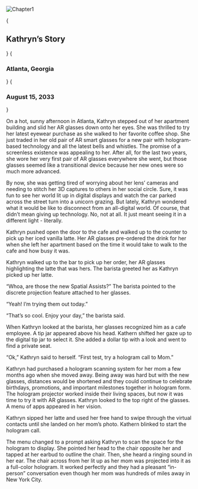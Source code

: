 
![Chapter1](http://127.0.0.1:3000/images/Ch1.png)

{<h2 className={styles.centerText}>Kathryn’s Story</h2>}
{<h3 className={styles.centerText}>Atlanta, Georgia</h3>}
{<h3 className={styles.centerText}>August 15, 2033</h3>}

On a hot, sunny afternoon in Atlanta, Kathryn stepped out of her apartment building and slid her AR glasses down onto her eyes. She was thrilled to try her latest eyewear purchase as she walked to her favorite coffee shop. She just traded in her old pair of AR smart glasses for a new pair with hologram-based technology and all the latest bells and whistles. The promise of a screenless existence was appealing to her. After all, for the last two years, she wore her very first pair of AR glasses everywhere she went, but those glasses seemed like a transitional device because her new ones were so much more advanced. 

By now, she was getting tired of worrying about her lens’ cameras and needing to stitch her 3D captures to others in her social circle. Sure, it was fun to see her world lit up in digital displays and watch the car parked across the street turn into a unicorn grazing. But lately, Kathryn wondered what it would be like to disconnect from an all-digital world. Of course, that didn’t mean giving up technology. No, not at all. It just meant seeing it in a different light -  literally. 

Kathryn pushed open the door to the cafe and walked up to the counter to pick up her iced vanilla latte. Her AR glasses pre-ordered the drink for her when she left her apartment based on the time it would take to walk to the cafe and how busy it was. 

Kathryn walked up to the bar to pick up her order, her AR glasses highlighting the latte that was hers. The barista greeted her as Kathryn picked up her latte.  

“Whoa, are those the new Spatial Assists?” The barista pointed to the discrete projection feature attached to her glasses.

“Yeah! I’m trying them out today.”

“That’s so cool. Enjoy your day,” the barista said. 

When Kathryn looked at the barista, her glasses recognized him as a cafe employee. A tip jar appeared above his head. Kathern shifted her gaze up to the digital tip jar to select it. She added a dollar tip with a look and went to find a private seat. 

“Ok,” Kathryn said to herself. “First test, try a hologram call to Mom.” 

Kathryn had purchased a hologram scanning system for her mom a few months ago when she moved away. Being away was hard but with the new glasses, distances would be shortened and they could continue to celebrate birthdays, promotions, and important milestones together in hologram form. The hologram projector worked inside their living spaces, but now it was time to try it with AR glasses. Kathryn looked to the top right of the glasses. A menu of apps appeared in her vision.

Kathryn sipped her latte and used her free hand to swipe through the virtual contacts until she landed on her mom’s photo. Kathern blinked to start the hologram call.

The menu changed to a prompt asking Kathryn to scan the space for the hologram to display. She pointed her head to the chair opposite her and tapped at her earbud to outline the chair. Then, she heard a ringing sound in her ear. The chair across from her lit up as her mom was projected into it as a full-color hologram. It worked perfectly and they had a pleasant “in-person” conversation even though her mom was hundreds of miles away in New York City.
